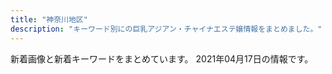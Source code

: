 ```yaml
---
title: "神奈川地区"
description: "キーワード別にの巨乳アジアン・チャイナエステ嬢情報をまとめました。"
---
```


新着画像と新着キーワードをまとめています。
2021年04月17日の情報です。

<DmmAffiliateIns />
<KeywordTable
  shops={
    [
    {
        "station": "JR\u65b0\u6749\u7530\u99c5\u897f\u53e3",
        "img_links": [
            "http://www.sh-riraku77.site/plus/images/room1.jpg",
            "http://www.sh-riraku77.site/uploads/210325/1-210325133926495.jpg",
            "http://www.sh-riraku77.site/picture/top23.png",
            "http://www.sh-riraku77.site/plus/images/room4.jpg",
            "http://www.sh-riraku77.site/picture/end.png",
            "http://www.sh-riraku77.site/picture/s_new.png",
            "http://www.sh-riraku77.site/picture/top22.png",
            "http://www.sh-riraku77.site/picture/photo3.png",
            "http://www.sh-riraku77.site/picture/s_staff.png",
            "http://www.sh-riraku77.site/picture/i_therapist.png",
            "http://www.sh-riraku77.site/uploads/201214/1-201214130312232.jpg",
            "http://www.sh-riraku77.site/plus/images/room2.jpg",
            "http://www.sh-riraku77.site/plus/images/room3.jpg"
        ],
        "url": "http://www.sh-riraku77.site/",
        "keywords": {},
        "name": "\u82b1\u306e\u604b"
    },
    {
        "img_links": [
            "http://candy.relaxjp.com/css/nav/nav-005.png",
            "http://candy.relaxjp.com/css/nav/nav-006.png",
            "http://candy.relaxjp.com/css/staff/staff002-a.png",
            "http://candy.relaxjp.com/images/slider1/003.jpg",
            "http://candy.relaxjp.com/css/staff/staff006-a.png",
            "http://candy.relaxjp.com/css/staff/staff005.png",
            "http://candy.relaxjp.com/css/nav/nav-001.png",
            "http://candy.relaxjp.com/css/nav/nav-003.png",
            "http://candy.relaxjp.com/css/staff/staff002.png",
            "http://candy.relaxjp.com/css/staff/staff0001.png",
            "http://candy.relaxjp.com/css/nav/nav-002.png",
            "http://candy.relaxjp.com/css/staff/staff007.png",
            "http://candy.relaxjp.com/css/staff/staff003.png",
            "http://candy.relaxjp.com/css/top0001.png",
            "http://candy.relaxjp.com/css/osusume08.jpg",
            "http://candy.relaxjp.com/css/tel.png",
            "http://candy.relaxjp.com/css/staff/staff005-a.png",
            "http://candy.relaxjp.com/css/staff/staff003-a.png",
            "http://candy.relaxjp.com/css/staff/staff004.png",
            "http://candy.relaxjp.com/images/slider1/001.jpg",
            "http://candy.relaxjp.com/css/staff/staff007-a.png",
            "http://candy.relaxjp.com/css/staff/staff006.png",
            "http://candy.relaxjp.com/css/staff/staff004-a.png",
            "http://candy.relaxjp.com/css/nav/nav-004.png",
            "http://candy.relaxjp.com/css/staff/staff001-a.png"
        ],
        "name": "Candy",
        "station": "JR\u6771\u6238\u585a\u99c5\u6771\u53e3",
        "keywords": {
            "D": 4,
            "87": 1,
            "89": 2,
            "90": 1,
            "88": 1,
            "85": 1,
            "C": 2
        },
        "url": "http://candy.relaxjp.com/"
    },
    {
        "img_links": [
            "http://meetyou.me-es.com/girl/00.jpg",
            "http://meetyou.me-es.com/images/index_01.jpg",
            "http://meetyou.me-es.com/images/rec_10.jpg",
            "http://meetyou.me-es.com/images/index_02.jpg",
            "http://meetyou.me-es.com/images/index_13.jpg",
            "http://meetyou.me-es.com/images/index_15.jpg",
            "http://meetyou.me-es.com/images/r01.jpg",
            "http://meetyou.me-es.com/girl/09.jpg",
            "http://meetyou.me-es.com/girl/017.jpg",
            "http://meetyou.me-es.com/images/staff_10.jpg",
            "http://meetyou.me-es.com/girl/018.jpg",
            "http://meetyou.me-es.com/images/r04.jpg",
            "http://meetyou.me-es.com/girl/013.jpg",
            "http://meetyou.me-es.com/images/r03.jpg",
            "http://meetyou.me-es.com/girl/015.jpg",
            "http://meetyou.me-es.com/images/sub_13.jpg",
            "http://meetyou.me-es.com/images/info_10.jpg",
            "http://meetyou.me-es.com/images/index_04.jpg",
            "http://meetyou.me-es.com/images/index_06.jpg",
            "http://meetyou.me-es.com/images/info_tit.jpg",
            "http://meetyou.me-es.com/images/index_09.jpg",
            "http://meetyou.me-es.com/images/index_10.jpg",
            "http://meetyou.me-es.com/images/index_08.jpg",
            "http://meetyou.me-es.com/images/index_17.jpg",
            "http://meetyou.me-es.com/images/index_03.jpg",
            "http://meetyou.me-es.com/images/rec.jpg",
            "http://meetyou.me-es.com/images/r02.jpg",
            "http://meetyou.me-es.com/images/index_07.jpg",
            "http://meetyou.me-es.com/girl/016.jpg",
            "http://meetyou.me-es.com/images/index_05.jpg"
        ],
        "url": "http://meetyou.me-es.com/",
        "station": "\u9577\u5f8c\u99c5\u6771\u53e3",
        "name": "\u30df\u30fc\u30c8\u30e6\u30fc",
        "keywords": {
            "C": 5,
            "D": 1
        }
    },
    {
        "station": "JR\u85e4\u6ca2\u99c5\u5357\u53e3",
        "url": "http://megumi-est.xyz/",
        "keywords": {},
        "name": "\u6075",
        "img_links": [
            "http://megumi-est.xyz/images/roomimg/img1.png",
            "http://megumi-est.xyz/images/roomimg/img4.png",
            "http://megumi-est.xyz/girl/1.jpg",
            "http://megumi-est.xyz/images/staff_bg.png",
            "http://megumi-est.xyz/images/topbg.jpg",
            "http://megumi-est.xyz/images/mobile_bg.png",
            "http://megumi-est.xyz/images/newsbg.png",
            "http://megumi-est.xyz/girl/8.jpg",
            "http://megumi-est.xyz/images/roomimg/img2.png",
            "http://megumi-est.xyz/girl/4.jpg",
            "http://megumi-est.xyz/images/roomimg/img3.png",
            "http://megumi-est.xyz/images/pickup_line.png",
            "http://megumi-est.xyz/girl/5.jpg"
        ]
    },
    {
        "keywords": {
            "C": 6
        },
        "img_links": [
            "http://o-jp.com/tsubaki/images/t_discount.jpg",
            "http://o-jp.com/tsubaki/images/t_mobile.jpg",
            "http://o-jp.com/tsubaki/images/photo03.jpg",
            "http://o-jp.com/tsubaki/images/mimi1.jpg",
            "http://o-jp.com/tsubaki/images/photo02.jpg",
            "http://o-jp.com/tsubaki/images/photo04.jpg",
            "http://o-jp.com/tsubaki/images/photo01.jpg",
            "http://o-jp.com/tsubaki/images/index_enter.jpg"
        ],
        "url": "http://o-jp.com/tsubaki/",
        "name": "\u693f",
        "station": "JR\u5e73\u585a\u99c5\u897f\u53e3"
    },
    {
        "station": "JR\u6238\u585a\u99c5",
        "name": "\u3059\u3054\u3044\u7652\u3057",
        "url": "http://www.sugoi.esturl.com/",
        "keywords": {
            "86": 12,
            "C": 12,
            "D": 12,
            "87": 12
        },
        "img_links": [
            "http://www.sugoi.esturl.com/images/maining.jpg",
            "http://www.sugoi.esturl.com/images/sp_tit_new.png",
            "http://www.sugoi.esturl.com/images/sp_top.jpg",
            "http://www.sugoi.esturl.com/images/sp_tit_therapist.png",
            "http://www.sugoi.esturl.com/files/001.jpg",
            "http://www.sugoi.esturl.com/files/003.jpg",
            "http://www.sugoi.esturl.com/images/tit_therapist.png",
            "http://www.sugoi.esturl.com/files/004.jpg",
            "http://www.sugoi.esturl.com/images/tit_new.png",
            "http://www.sugoi.esturl.com/images/img_tel.png",
            "http://www.sugoi.esturl.com/images/top.jpg",
            "http://www.sugoi.esturl.com/files/002.jpg"
        ]
    },
    {
        "url": "http://vinerty.xyz/",
        "img_links": [
            "http://vinerty.xyz/uploads/210414/1-2104141542312N.jpg",
            "http://vinerty.xyz/templets/default/picture/news.jpg",
            "http://vinerty.xyz/uploads/210414/1-21041415424K61.jpg",
            "http://vinerty.xyz/templets/default/picture/interior_t.jpg",
            "http://vinerty.xyz/uploads/180620/1-1P62010193X63.jpg",
            "http://vinerty.xyz/uploads/180620/1-1P62010154K00.png",
            "http://vinerty.xyz/templets/default/picture/staff_t.jpg",
            "http://vinerty.xyz/uploads/210414/1-210414154313312.jpg",
            "http://vinerty.xyz/templets/default/picture/rec1.png",
            "http://vinerty.xyz/uploads/210414/1-2104141542145O.jpg",
            "http://vinerty.xyz/uploads/210414/1-210414154346291.png",
            "http://vinerty.xyz/templets/default/picture/head.jpg",
            "http://vinerty.xyz/uploads/210414/1-21041416305D18.jpg"
        ],
        "keywords": {},
        "station": "\u6e58\u5357\u53f0\u99c5\u897f\u53e3",
        "name": "\u6e05\u6c34\u6e7e"
    },
    {
        "name": "\u83ef\u84ee",
        "keywords": {},
        "url": "http://karen.ies.fun/",
        "img_links": [],
        "station": "JR\u8305\u30f6\u5d0e\u99c5\u5317\u53e3"
    },
    {
        "station": "JR\u5927\u8239\u99c5\u6771\u53e3",
        "url": "http://yu-raku.info/",
        "keywords": {},
        "img_links": [
            "http://yu-raku.info/images/fotter.jpg",
            "http://yu-raku.info/images/bar-interior.png",
            "http://yu-raku.info/staff/s-emi4.jpg",
            "http://yu-raku.info/staff/s-yuko1.jpg",
            "http://yu-raku.info/sp/images/bar-cover.png",
            "http://yu-raku.info/images/b-interior.jpg",
            "http://yu-raku.info/staff/s-kana1.jpg",
            "http://yu-raku.info/staff/s-emi3.jpg",
            "http://yu-raku.info/staff/s-miki1.jpg",
            "http://yu-raku.info/images/bar-cam.png",
            "http://yu-raku.info/images/c-top0.png",
            "http://yu-raku.info/sp/images/b-tel.png",
            "http://yu-raku.info/staff/s-emi5.jpg",
            "http://yu-raku.info/images/pic-interior.png",
            "http://yu-raku.info/staff/s-niri1.jpg",
            "http://yu-raku.info/images/bar-info.png",
            "http://yu-raku.info/images/bar-therapist.png",
            "http://yu-raku.info/images/cam30min.png",
            "http://yu-raku.info/images/c-therapist0.png",
            "http://yu-raku.info/staff/s-nana1.jpg",
            "http://yu-raku.info/staff/s-sayuri1.jpg",
            "http://yu-raku.info/images/bar-cover.png",
            "http://yu-raku.info/sp/images/bar-cam.png",
            "http://yu-raku.info/images/sm-cam30min.png"
        ],
        "name": "\u60a0\u697d"
    },
    {
        "url": "http://izumi.ests.jp/",
        "name": "\u6e58\u5357\u604b",
        "station": "\u6e58\u5357\u53f0\u99c5\u897f\u53e3",
        "keywords": {
            "E": 7,
            "85": 28,
            "D": 35,
            "86": 7,
            "87": 7
        },
        "img_links": [
            "http://izumi.ests.jp/images/top.jpg",
            "http://izumi.ests.jp/images/room1.jpg",
            "http://izumi.ests.jp/photos/sites/54/2020/12/2020121307073529.jpg",
            "http://izumi.ests.jp/images/mobile.jpg",
            "http://izumi.ests.jp/images/info.jpg",
            "http://izumi.ests.jp/images/s3.jpg",
            "http://izumi.ests.jp/images/room3.jpg",
            "http://izumi.ests.jp/images/service1.jpg",
            "http://izumi.ests.jp/images/s1.jpg",
            "http://izumi.ests.jp/images/info2.jpg",
            "http://izumi.ests.jp/images/room2.jpg",
            "http://izumi.ests.jp/photos/sites/54/2020/07/2020070605483923.jpg",
            "http://izumi.ests.jp/photos/sites/54/2019/10/2019100205592997.jpg",
            "http://izumi.ests.jp/photos/sites/54/2019/10/2019100205593058.jpg",
            "http://izumi.ests.jp/images/service2.jpg",
            "http://izumi.ests.jp/images/room4.jpg",
            "http://izumi.ests.jp/photos/sites/54/2020/05/2020051209400132.jpg",
            "http://izumi.ests.jp/images/service4.jpg",
            "http://izumi.ests.jp/images/s_news.jpg",
            "http://izumi.ests.jp/photos/sites/54/2020/09/2020092004565418.jpg",
            "http://izumi.ests.jp/images/service3.jpg"
        ]
    },
    {
        "keywords": {
            "85": 2,
            "83": 4,
            "86": 4,
            "89": 2
        },
        "name": "\u9e97",
        "url": "http://es-rei.work/",
        "station": "JR\u85e4\u6ca2\u99c5\u5357\u53e3",
        "img_links": [
            "http://es-rei.work/_src/26747185/base_01.png",
            "http://es-rei.work/_src/26838160/line.png",
            "http://es-rei.work/_src/26747222/line3.png",
            "http://es-rei.work/_src/26747210/navi2_06.png",
            "http://es-rei.work/_src/26747202/list_03.png",
            "http://es-rei.work/3.jpg",
            "http://es-rei.work/_src/26791051/_dsf9446.jpg",
            "http://es-rei.work/_src/26824435/cam2.png",
            "http://es-rei.work/_src/26791049/_dsf9442.jpg",
            "http://es-rei.work/_src/26747207/navi2_03.png",
            "http://es-rei.work/_src/26747231/line1.jpg",
            "http://es-rei.work/_src/26747294/line3.png",
            "http://es-rei.work/_src/26747132/line1.jpg",
            "http://es-rei.work/_src/26747301/line3.png",
            "http://es-rei.work/_src/34041599/line3.png",
            "http://es-rei.work/_src/26747296/line1.jpg",
            "http://es-rei.work/_src/26747093/_igp4295.jpg",
            "http://es-rei.work/_src/26747292/wechatimg202.jpg",
            "http://es-rei.work/_src/26747304/line1.jpg",
            "http://es-rei.work/_src/26747289/wechatimg77.jpg",
            "http://es-rei.work/_src/26747218/line1.jpg",
            "http://es-rei.work/_src/47863242/100054276feb8d8cef3ac5199531cfe.jpg",
            "http://es-rei.work/_src/26747173/base_03.png",
            "http://es-rei.work/_src/26747187/base_03.png",
            "http://es-rei.work/_src/26747204/list_05.png",
            "http://es-rei.work/_src/26747114/base_03.png",
            "http://es-rei.work/_src/47863108/wechatimg26_20200914183556350.jpg",
            "http://es-rei.work/_src/26747300/line3.png",
            "http://es-rei.work/1.jpg",
            "http://es-rei.work/_src/26747203/list_04.png",
            "http://es-rei.work/_src/26747206/navi2_02.png",
            "http://es-rei.work/_src/26747153/base_01.png",
            "http://es-rei.work/_src/26838136/news.jpg",
            "http://es-rei.work/_src/26791053/_dsf9449.jpg",
            "http://es-rei.work/_src/34041597/wechatimg26_20200914183556350.jpg",
            "http://es-rei.work/_src/26747200/list_01.png",
            "http://es-rei.work/_src/47863240/line3.png",
            "http://es-rei.work/_src/26790995/wechatimg38_20181018221746252.jpg",
            "http://es-rei.work/_src/34041693/line1.jpg",
            "http://es-rei.work/_src/26747287/line3.png",
            "http://es-rei.work/_src/47863244/line1.jpg",
            "http://es-rei.work/_src/26747141/base_03.png",
            "http://es-rei.work/_src/26747221/wechatimg164_1.jpg",
            "http://es-rei.work/5.jpg",
            "http://es-rei.work/_src/26838174/line.png",
            "http://es-rei.work/_src/26824216/b0131b16446464e537eff864d8f041bb.jpg",
            "http://es-rei.work/_src/26747223/line3.png",
            "http://es-rei.work/_src/26747086/base_01.png",
            "http://es-rei.work/_src/26747199/sign.png",
            "http://es-rei.work/4.jpg",
            "http://es-rei.work/_src/34124118/wechatimg26_20200914183556350.jpg",
            "http://es-rei.work/_src/26747209/navi2_05.png",
            "http://es-rei.work/_src/26838157/wechatimg77.jpg",
            "http://es-rei.work/_src/26747089/51d8ecbee4cc2935f070c539c37ded71.jpg",
            "http://es-rei.work/_src/47863241/05859f21726dfcef9faa9bab12a2595.jpg",
            "http://es-rei.work/_src/26747293/line3.png",
            "http://es-rei.work/_src/26747302/wechatimg204.jpg",
            "http://es-rei.work/_src/26747288/line3.png",
            "http://es-rei.work/_src/26747227/line3.png",
            "http://es-rei.work/_src/26747205/navi2_01.png",
            "http://es-rei.work/_src/47863239/line3.png",
            "http://es-rei.work/_src/26838158/wechatimg75.jpg",
            "http://es-rei.work/_src/26838155/wechatimg202.jpg",
            "http://es-rei.work/2.jpg",
            "http://es-rei.work/_src/26747226/line3.png",
            "http://es-rei.work/_src/26791115/_igp4263.jpg",
            "http://es-rei.work/_src/26747170/base_01.png",
            "http://es-rei.work/_src/26747126/base_01.png",
            "http://es-rei.work/_src/26747225/wechatimg75.jpg",
            "http://es-rei.work/_src/26747158/base_03.png",
            "http://es-rei.work/_src/26838156/wechatimg204.jpg",
            "http://es-rei.work/_src/34041596/05859f21726dfcef9faa9bab12a2595.jpg",
            "http://es-rei.work/_src/26747229/line1.jpg",
            "http://es-rei.work/_src/34041600/line3.png",
            "http://es-rei.work/_src/26747208/navi2_04.png",
            "http://es-rei.work/_src/26747201/list_02.png"
        ]
    },
    {
        "name": "\u840c\u3048",
        "keywords": {
            "E": 3,
            "D": 12,
            "86": 15
        },
        "station": "JR\u6238\u585a\u99c5\u6771\u53e3",
        "url": "http://pretty-esthe.com/",
        "img_links": [
            "http://pretty-esthe.com/images/top.png",
            "http://pretty-esthe.com/images/cg09.jpg",
            "http://pretty-esthe.com/images/staff_s.png",
            "http://pretty-esthe.com/images/evetop.png",
            "http://pretty-esthe.com/images/cg06.jpg",
            "http://pretty-esthe.com/images/cg07.jpg",
            "http://pretty-esthe.com/images/r4.jpg",
            "http://pretty-esthe.com/images/cg05.jpg",
            "http://pretty-esthe.com/images/news.png",
            "http://pretty-esthe.com/images/r3.jpg",
            "http://pretty-esthe.com/images/cg02.jpg",
            "http://pretty-esthe.com/images/r2.jpg",
            "http://pretty-esthe.com/images/r1.jpg"
        ]
    },
    {
        "url": "http://genkimorimori.ies.bz/",
        "keywords": {},
        "station": "\u79e6\u91ce\u99c5\u5317\u53e3",
        "name": "\u5143\u6c17\u3082\u308a\u3082\u308a",
        "img_links": [
            "http://genkimorimori.ies.bz/photos/sites/68/2020/11/2020110308572890.jpg",
            "http://genkimorimori.ies.bz/photos/sites/68/2020/11/2020110308572993.jpg",
            "http://genkimorimori.ies.bz/photos/sites/68/2021/01/2021013007244222.jpg",
            "http://genkimorimori.ies.bz/images/mobile.jpg",
            "http://genkimorimori.ies.bz/images/g14.jpg",
            "http://genkimorimori.ies.bz/images/pick.jpg",
            "http://genkimorimori.ies.bz/photos/sites/68/2020/12/2020121003212539.jpg",
            "http://genkimorimori.ies.bz/images/s_staff.jpg",
            "http://genkimorimori.ies.bz/images/g2.jpg",
            "http://genkimorimori.ies.bz/images/g3.jpg",
            "http://genkimorimori.ies.bz/images/info2.jpg",
            "http://genkimorimori.ies.bz/images/top.jpg",
            "http://genkimorimori.ies.bz/images/info.jpg",
            "http://genkimorimori.ies.bz/images/g15.jpg",
            "http://genkimorimori.ies.bz/photos/sites/68/2021/03/2021031903185869.jpg",
            "http://genkimorimori.ies.bz/images/s_link.jpg",
            "http://genkimorimori.ies.bz/photos/sites/68/2020/11/2020112402100578.jpg",
            "http://genkimorimori.ies.bz/photos/sites/68/2020/11/2020110308572868.jpg",
            "http://genkimorimori.ies.bz/photos/sites/68/2020/11/2020110308582485.jpg",
            "http://genkimorimori.ies.bz/images/2.jpg",
            "http://genkimorimori.ies.bz/images/news1.jpg",
            "http://genkimorimori.ies.bz/photos/sites/68/2020/12/2020120502191455.jpg",
            "http://genkimorimori.ies.bz/photos/sites/68/2020/12/202012150154361.jpg",
            "http://genkimorimori.ies.bz/images/s_cosplay.jpg",
            "http://genkimorimori.ies.bz/images/g11.jpg",
            "http://genkimorimori.ies.bz/images/g17.jpg",
            "http://genkimorimori.ies.bz/images/g1.jpg",
            "http://genkimorimori.ies.bz/photos/sites/68/2020/12/2020120703525262.jpg",
            "http://genkimorimori.ies.bz/photos/sites/68/2020/11/2020112402100696.jpg",
            "http://genkimorimori.ies.bz/images/1.jpg",
            "http://genkimorimori.ies.bz/images/dairy1.jpg",
            "http://genkimorimori.ies.bz/photos/sites/68/2021/04/2021040109162539.jpg",
            "http://genkimorimori.ies.bz/images/g10.jpg",
            "http://genkimorimori.ies.bz/images/g16.jpg",
            "http://genkimorimori.ies.bz/images/g13.jpg",
            "http://genkimorimori.ies.bz/images/g7.jpg",
            "http://genkimorimori.ies.bz/images/staff_bj3.jpg",
            "http://genkimorimori.ies.bz/photos/sites/68/2021/01/2021011903470168.jpg"
        ]
    },
    {
        "img_links": [
            "http://www.hatsukoi.mensest.com/images/icon_tel.png",
            "http://www.hatsukoi.mensest.com/images/icon_top.png",
            "http://www.hatsukoi.mensest.com/common/images/photo03.jpg",
            "http://www.hatsukoi.mensest.com/common/images/photo02.jpg",
            "http://www.hatsukoi.mensest.com/files/006.jpg",
            "http://www.hatsukoi.mensest.com/common/images/photo01.jpg",
            "http://www.hatsukoi.mensest.com/files/001.jpg",
            "http://www.hatsukoi.mensest.com/files/005.jpg",
            "http://www.hatsukoi.mensest.com/images/btn2.png",
            "http://www.hatsukoi.mensest.com/images/icon_info.png",
            "http://www.hatsukoi.mensest.com/files/002.jpg",
            "http://www.hatsukoi.mensest.com/files/003.jpg",
            "http://www.hatsukoi.mensest.com/images/mainImg_sub.jpg",
            "http://www.hatsukoi.mensest.com/images/icon_staff.png",
            "http://www.hatsukoi.mensest.com/files/004.jpg"
        ],
        "station": "JR\u6771\u6238\u585a\u99c5\u6771\u53e3",
        "url": "http://www.hatsukoi.mensest.com/",
        "keywords": {
            "87": 16,
            "86": 4,
            "88": 4,
            "D": 24
        },
        "name": "\u521d\u604b"
    },
    {
        "name": "\u61a9",
        "url": "http://ikoi.esjp.xyz/",
        "keywords": {},
        "img_links": [
            "http://ikoi.esjp.xyz/i/img/photo03.jpg",
            "http://ikoi.esjp.xyz/img/room/photo04.jpg",
            "http://ikoi.esjp.xyz/girl/1.jpg",
            "http://ikoi.esjp.xyz/girl/2.jpg",
            "http://ikoi.esjp.xyz/i/img/photo06.jpg",
            "http://ikoi.esjp.xyz/girl/5.jpg",
            "http://ikoi.esjp.xyz/img/rec_top.png",
            "http://ikoi.esjp.xyz/img/top_pickback.png",
            "http://ikoi.esjp.xyz/i/img/photo01.jpg",
            "http://ikoi.esjp.xyz/i/img/photo05.jpg",
            "http://ikoi.esjp.xyz/i/img/photo02.jpg",
            "http://ikoi.esjp.xyz/img/capinfo.jpg",
            "http://ikoi.esjp.xyz/i/img/photo04.jpg",
            "http://ikoi.esjp.xyz/img/pro_girl_line.jpg",
            "http://ikoi.esjp.xyz/img/lr_01.jpg",
            "http://ikoi.esjp.xyz/girl/3.jpg",
            "http://ikoi.esjp.xyz/girl/4.jpg",
            "http://ikoi.esjp.xyz/img/room/photo02.jpg",
            "http://ikoi.esjp.xyz/img/room/photo03.jpg",
            "http://ikoi.esjp.xyz/img/qr.jpg",
            "http://ikoi.esjp.xyz/girl/6.jpg",
            "http://ikoi.esjp.xyz/img/sub_staff.jpg",
            "http://ikoi.esjp.xyz/img/room/photo05.jpg",
            "http://ikoi.esjp.xyz/img/room/photo01.jpg",
            "http://ikoi.esjp.xyz/img/room/photo06.jpg",
            "http://ikoi.esjp.xyz/img/059.png",
            "http://ikoi.esjp.xyz/img/lr_02.jpg"
        ],
        "station": "\u8ffd\u6d5c\u99c5"
    },
    {
        "keywords": {},
        "img_links": [
            "http://en.este88.com/gals/koko1.jpg",
            "http://en.este88.com/i/images/info_15.jpg",
            "http://en.este88.com/gals/emi1.jpg",
            "http://en.este88.com/gals/saya1.jpg",
            "http://en.este88.com/gals/rena1.jpg",
            "http://en.este88.com/i/images/info_12.jpg",
            "http://en.este88.com/i/images/info_09.jpg",
            "http://en.este88.com/images/info.png",
            "http://en.este88.com/gals/nana1.jpg",
            "http://en.este88.com/gals/mika1.jpg",
            "http://en.este88.com/gals/aya1.jpg",
            "http://en.este88.com/i/images/info_07.jpg",
            "http://en.este88.com/gals/asuka1.jpg"
        ],
        "url": "http://en.este88.com/",
        "name": "\u7e01",
        "station": "JR\u85e4\u6ca2\u99c5\u5317\u53e3"
    },
    {
        "keywords": {
            "83": 8,
            "87": 12,
            "D": 8,
            "C": 27
        },
        "img_links": [
            "http://www.bestlove.iesjp.com/files/004-03.jpg",
            "http://www.bestlove.iesjp.com/photo_news/upimg/54866603c72e67a391_0.jpg",
            "http://www.bestlove.iesjp.com/images/line.png",
            "http://www.bestlove.iesjp.com/files/005-03.jpg",
            "http://www.bestlove.iesjp.com/photo_news/upimg/77212603ef74383541_0.jpg",
            "http://www.bestlove.iesjp.com/files/004-02.jpg",
            "http://www.bestlove.iesjp.com/files/003-03.jpg",
            "http://www.bestlove.iesjp.com/files/001-03.jpg",
            "http://www.bestlove.iesjp.com/photo_news/upimg/694716066af5752b7c_1.jpg",
            "http://www.bestlove.iesjp.com/files/006-02.jpg",
            "http://www.bestlove.iesjp.com/images/r3.jpg",
            "http://www.bestlove.iesjp.com/files/002.jpg",
            "http://www.bestlove.iesjp.com/files/007-02.jpg",
            "http://www.bestlove.iesjp.com/files/007.jpg",
            "http://www.bestlove.iesjp.com/images/atomosky.jpg",
            "http://www.bestlove.iesjp.com/files/001-02.jpg",
            "http://www.bestlove.iesjp.com/files/003.jpg",
            "http://www.bestlove.iesjp.com/files/006.jpg",
            "http://www.bestlove.iesjp.com/files/003-02.jpg",
            "http://www.bestlove.iesjp.com/files/004.jpg",
            "http://www.bestlove.iesjp.com/files/002-03.jpg",
            "http://www.bestlove.iesjp.com/images/mobile.jpg",
            "http://www.bestlove.iesjp.com/files/007-03.jpg",
            "http://www.bestlove.iesjp.com/files/002-02.jpg",
            "http://www.bestlove.iesjp.com/files/005-02.jpg",
            "http://www.bestlove.iesjp.com/files/006-03.jpg",
            "http://www.bestlove.iesjp.com/files/001.jpg",
            "http://www.bestlove.iesjp.com/files/005.jpg"
        ],
        "url": "http://www.bestlove.iesjp.com/",
        "station": "JR\u5e73\u585a\u99c5\u5317\u53e3",
        "name": "Best Love \uff5e\u30d9\u30b9\u30c8\u30e9\u30d6\uff5e"
    },
    {
        "name": "\u30e9\u30d9\u30f3\u30c0\u30fc",
        "keywords": {},
        "url": "http://lavender-est.xyz/",
        "img_links": [
            "http://lavender-est.xyz/images/room/r3.jpg",
            "http://lavender-est.xyz/girl/2.jpg",
            "http://lavender-est.xyz/girl/5_2.jpg",
            "http://lavender-est.xyz/girl/9_2.jpg",
            "http://lavender-est.xyz/girl/7_2.jpg",
            "http://lavender-est.xyz/girl/7_1.jpg",
            "http://lavender-est.xyz/girl/3_1.jpg",
            "http://lavender-est.xyz/images/room/r1.jpg",
            "http://lavender-est.xyz/girl/10.jpg",
            "http://lavender-est.xyz/girl/9.jpg",
            "http://lavender-est.xyz/images/tel.png",
            "http://lavender-est.xyz/girl/5_1.jpg",
            "http://lavender-est.xyz/girl/2_1.jpg",
            "http://lavender-est.xyz/i/girl/4.jpg",
            "http://lavender-est.xyz/girl/5.jpg",
            "http://lavender-est.xyz/images/bar_staff.jpg",
            "http://lavender-est.xyz/girl/14_1.jpg",
            "http://lavender-est.xyz/girl/4_1.jpg",
            "http://lavender-est.xyz/images/room/r4.jpg",
            "http://lavender-est.xyz/girl/11_1.jpg",
            "http://lavender-est.xyz/girl/14.jpg",
            "http://lavender-est.xyz/girl/14_2.jpg",
            "http://lavender-est.xyz/girl/3.jpg",
            "http://lavender-est.xyz/girl/5_3.jpg",
            "http://lavender-est.xyz/images/twitter.jpg",
            "http://lavender-est.xyz/girl/15.jpg",
            "http://lavender-est.xyz/images/top01.jpg",
            "http://lavender-est.xyz/girl/11.jpg",
            "http://lavender-est.xyz/girl/10_1.jpg",
            "http://lavender-est.xyz/girl/8_1.jpg",
            "http://lavender-est.xyz/girl/9_1.jpg",
            "http://lavender-est.xyz/girl/8.jpg",
            "http://lavender-est.xyz/images/mobile.png",
            "http://lavender-est.xyz/images/lr_02.jpg",
            "http://lavender-est.xyz/girl/11_2.jpg",
            "http://lavender-est.xyz/girl/10_2.jpg",
            "http://lavender-est.xyz/girl/15_1.jpg",
            "http://lavender-est.xyz/girl/7.jpg",
            "http://lavender-est.xyz/images/pro_girl_line.jpg",
            "http://lavender-est.xyz/girl/4.jpg",
            "http://lavender-est.xyz/images/room/r2.jpg"
        ],
        "station": "JR\u85e4\u6ca2\u99c5\u5357\u53e3"
    },
    {
        "url": "http://www.relax-fairyark.info/",
        "name": "Fairy Ark",
        "keywords": {
            "85": 2,
            "C": 2,
            "D": 4,
            "E": 4,
            "87": 4,
            "86": 4
        },
        "station": "JR\u85e4\u6ca2\u99c5\u5357\u53e3",
        "img_links": [
            "http://www.relax-fairyark.info/img/st1.jpg",
            "http://www.relax-fairyark.info/img/sta252.jpg",
            "http://www.relax-fairyark.info/img/st220.jpg",
            "http://www.relax-fairyark.info/img/st223.jpg",
            "http://www.relax-fairyark.info/img/sta220.jpg",
            "http://www.relax-fairyark.info/img/tel.png",
            "http://www.relax-fairyark.info/img/st213.jpg",
            "http://www.relax-fairyark.info/img/st150.jpg",
            "http://www.relax-fairyark.info/img/sta260.jpg",
            "http://www.relax-fairyark.info/img/st252.jpg",
            "http://www.relax-fairyark.info/img/st256.jpg",
            "http://www.relax-fairyark.info/img/sta255.jpg",
            "http://www.relax-fairyark.info/img/st255.jpg",
            "http://www.relax-fairyark.info/img/st0220.jpg",
            "http://www.relax-fairyark.info/img/st260.jpg",
            "http://www.relax-fairyark.info/img/st261.jpg",
            "http://www.relax-fairyark.info/img/sta256.jpg",
            "http://www.relax-fairyark.info/img/sta261.jpg",
            "http://www.relax-fairyark.info/img/sta213.jpg",
            "http://www.relax-fairyark.info/img/body2.jpg",
            "http://www.relax-fairyark.info/img/sta150.jpg",
            "http://www.relax-fairyark.info/img/footbotton.png",
            "http://www.relax-fairyark.info/img/sta223.jpg",
            "http://www.relax-fairyark.info/img/head.jpg",
            "http://www.relax-fairyark.info/img/vlt.png",
            "http://www.relax-fairyark.info/img/nos.jpg",
            "http://www.relax-fairyark.info/img/botton.jpg"
        ]
    },
    {
        "name": "\u6843\u9999",
        "url": "http://esthe-massage.pw/",
        "keywords": {
            "85": 1,
            "86": 3,
            "87": 1,
            "D": 3,
            "E": 2
        },
        "img_links": [
            "http://esthe-massage.pw/img/m6.jpg",
            "http://esthe-massage.pw/img/m4.jpg",
            "http://esthe-massage.pw/img/fla.jpg",
            "http://esthe-massage.pw/img/m5.jpg",
            "http://esthe-massage.pw/img/m2.jpg",
            "http://esthe-massage.pw/img/m1.jpg",
            "http://esthe-massage.pw/img/m20.jpg",
            "http://esthe-massage.pw/img/noo.png",
            "http://esthe-massage.pw/img/m30.jpg",
            "http://esthe-massage.pw/img/cg04.jpg",
            "http://esthe-massage.pw/img/no.png",
            "http://esthe-massage.pw/img/cg02.jpg",
            "http://esthe-massage.pw/img/cg03.jpg",
            "http://esthe-massage.pw/img/m3.jpg",
            "http://esthe-massage.pw/img/cg01.jpg",
            "http://esthe-massage.pw/img/top.jpg",
            "http://esthe-massage.pw/img/cg05.jpg",
            "http://esthe-massage.pw/img/m60.jpg",
            "http://esthe-massage.pw/img/stan.png",
            "http://esthe-massage.pw/img/m10.jpg"
        ],
        "station": "JR\u5e73\u585a\u99c5"
    },
    {
        "url": "http://treat-rlx.com/",
        "keywords": {
            "C": 11
        },
        "name": "\u798f\u7e01",
        "img_links": [
            "http://treat-rlx.com/staff/aya/01mb.jpg",
            "http://treat-rlx.com/img/ttl_rec.png",
            "http://treat-rlx.com/pic/head.jpg",
            "http://treat-rlx.com/pic/topimg3.png",
            "http://treat-rlx.com/staff/mika/01.jpg",
            "http://treat-rlx.com/pic/topimg2.png",
            "http://treat-rlx.com/i/files/homeimg.jpg",
            "http://treat-rlx.com/pic/topimg5.png",
            "http://treat-rlx.com/img/att.png",
            "http://treat-rlx.com/img/ttl_mobile.png",
            "http://treat-rlx.com/pic/topimg4.png",
            "http://treat-rlx.com/staff/aya/01.jpg",
            "http://treat-rlx.com/staff/mika/01mb.jpg",
            "http://treat-rlx.com/pic/topimg1.png",
            "http://treat-rlx.com/img/ttl_staff.jpg"
        ],
        "station": "\u5584\u884c\u99c5\u6771\u53e3"
    },
    {
        "station": "JR\u8305\u30f6\u5d0e\u99c5\u5357\u53e3",
        "url": "http://www.hamabei.com/",
        "name": "\u6d5c\u8fba\u306e\u604b",
        "img_links": [
            "http://www.hamabei.com/images/buttona_06.jpg",
            "http://www.hamabei.com/images/buttona_08.jpg",
            "http://www.hamabei.com/images/giral012.jpg",
            "http://www.hamabei.com/images/giral014.jpg",
            "http://www.hamabei.com/images/buttona_04.jpg",
            "http://www.hamabei.com/images/miki1.jpg",
            "http://www.hamabei.com/images/giral007.jpg",
            "http://www.hamabei.com/images/yuka1.jpg",
            "http://www.hamabei.com/images/kaori1.jpg",
            "http://www.hamabei.com/images/qr.jpg",
            "http://www.hamabei.com/images/buttona_05.jpg",
            "http://www.hamabei.com/images/buttona_03.jpg",
            "http://www.hamabei.com/images/giral009.jpg",
            "http://www.hamabei.com/images/nana1.jpg",
            "http://www.hamabei.com/images/buttona_07.jpg",
            "http://www.hamabei.com/images/giral015.jpg"
        ],
        "keywords": {}
    },
    {
        "url": "http://haruk.work/",
        "keywords": {},
        "img_links": [
            "http://haruk.work/img/ayumi1.jpg",
            "http://haruk.work/sp/images/3.jpg",
            "http://haruk.work/sp/images/footer.png",
            "http://haruk.work/img/yuna1.jpg",
            "http://haruk.work/images/line.png",
            "http://haruk.work/images/3.jpg",
            "http://haruk.work/images/tel.jpg",
            "http://haruk.work/images/sys.png",
            "http://haruk.work/sp/images/int2.jpg",
            "http://haruk.work/images/ta.jpg",
            "http://haruk.work/images/rec1.png",
            "http://haruk.work/sp/images/info.png",
            "http://haruk.work/sp/images/ac2.jpg",
            "http://haruk.work/sp/images/sys.png",
            "http://haruk.work/sp/menu/top.jpg",
            "http://haruk.work/sp/images/rec2.jpg",
            "http://haruk.work/sp/images/news.jpg",
            "http://haruk.work/images/1.jpg",
            "http://haruk.work/sp/images/1.jpg",
            "http://haruk.work/sp/images/int3.jpg",
            "http://haruk.work/images/head.jpg",
            "http://haruk.work/sp/images/staff_t.jpg",
            "http://haruk.work/sp/images/ac1.jpg",
            "http://haruk.work/sp/images/int5.jpg",
            "http://haruk.work/sp/images/newsb.png",
            "http://haruk.work/img/akari1.jpg",
            "http://haruk.work/sp/img/ayumi1.jpg",
            "http://haruk.work/sp/images/2.jpg",
            "http://haruk.work/sp/images/info_t.jpg",
            "http://haruk.work/sp/images/int4.jpg",
            "http://haruk.work/sp/images/int1.jpg",
            "http://haruk.work/images/info.png",
            "http://haruk.work/sp/images/interior_t.jpg",
            "http://haruk.work/images/interior_t.jpg",
            "http://haruk.work/images/int2.png",
            "http://haruk.work/sp/images/rec1.png",
            "http://haruk.work/images/sm.jpg",
            "http://haruk.work/sp/img/akari1.jpg",
            "http://haruk.work/images/2.jpg",
            "http://haruk.work/images/news.png",
            "http://haruk.work/sp/images/tel.jpg",
            "http://haruk.work/sp/img/yuna1.jpg",
            "http://haruk.work/sp/images/head.jpg",
            "http://haruk.work/sp/images/sms.jpg",
            "http://haruk.work/images/rec2.jpg",
            "http://haruk.work/images/staff_t.jpg",
            "http://haruk.work/images/int1.png",
            "http://haruk.work/sp/menu/staff.jpg"
        ],
        "station": "JR\u5927\u8239\u99c5\u6771\u53e3",
        "name": "\u5eb7\u7f8e\uff5e\u30b3\u30a6\u30df\uff5e"
    },
    {
        "url": "http://cherry.este.work/",
        "station": "JR\u5c0f\u7530\u539f\u99c5\u6771\u53e3",
        "img_links": [
            "http://cherry.este.work/baner.jpg",
            "http://cherry.este.work/anna.jpg",
            "http://cherry.este.work/call.png",
            "http://cherry.este.work/m-head03.jpg",
            "http://cherry.este.work/staff02-b.png",
            "http://cherry.este.work/yui.jpg",
            "http://cherry.este.work/staff05-b.png",
            "http://cherry.este.work/foot01.jpg",
            "http://cherry.este.work/staff03-b.png"
        ],
        "name": "\u30cf\u30cb\u30fc\u30cf\u30cb\u30fc",
        "keywords": {
            "D": 3,
            "F": 1,
            "E": 1,
            "85": 1,
            "92": 1,
            "90": 3
        }
    },
    {
        "station": "JR\u85e4\u6ca2\u99c5\u5357\u53e3",
        "url": "http://vinntuy.xyz/",
        "img_links": [
            "http://vinntuy.xyz/static/picture/top.png",
            "http://vinntuy.xyz/uploads/210401/1-210401144331M4.jpg",
            "http://vinntuy.xyz/uploads/210401/1-210401144410258.jpg",
            "http://vinntuy.xyz/static/picture/room4.jpg",
            "http://vinntuy.xyz/static/picture/mobile.jpg",
            "http://vinntuy.xyz/static/picture/s1.jpg",
            "http://vinntuy.xyz/uploads/210401/1-2104011443001G.jpg",
            "http://vinntuy.xyz/static/picture/news.png",
            "http://vinntuy.xyz/uploads/210412/1-2104121Q114L2.jpg",
            "http://vinntuy.xyz/static/picture/room3.jpg",
            "http://vinntuy.xyz/static/picture/room1.jpg",
            "http://vinntuy.xyz/static/picture/s3.jpg",
            "http://vinntuy.xyz/static/picture/s_staff.png",
            "http://vinntuy.xyz/static/picture/room2.jpg"
        ],
        "keywords": {},
        "name": "Honeyroom"
    },
    {
        "name": "\u968f\u7e01",
        "url": "http://sui-en.work/",
        "station": "JR\u5e73\u585a\u99c5\u5317\u53e3",
        "img_links": [
            "http://sui-en.work/images/1.png",
            "http://sui-en.work/images/tr.jpg",
            "http://sui-en.work/images/b2.jpg",
            "http://sui-en.work/images/head.jpg",
            "http://sui-en.work/img/sena1.jpg",
            "http://sui-en.work/images/int2.png",
            "http://sui-en.work/images/sys1.jpg",
            "http://sui-en.work/img/kaori1.jpg",
            "http://sui-en.work/images/mobile.jpg",
            "http://sui-en.work/img/yuki1.jpg",
            "http://sui-en.work/images/int3.png",
            "http://sui-en.work/images/3.png",
            "http://sui-en.work/images/staff_t.png",
            "http://sui-en.work/img/hana1.jpg",
            "http://sui-en.work/images/2.png",
            "http://sui-en.work/images/sys3.png",
            "http://sui-en.work/images/int1.png",
            "http://sui-en.work/images/sys2.jpg",
            "http://sui-en.work/images/news.jpg",
            "http://sui-en.work/images/interior_t.png",
            "http://sui-en.work/images/b1.jpg",
            "http://sui-en.work/images/4.png",
            "http://sui-en.work/images/info.jpg",
            "http://sui-en.work/images/ta.jpg"
        ],
        "keywords": {}
    },
    {
        "keywords": {
            "C": 7
        },
        "img_links": [
            "http://es-hanabi.xyz/images/r2.jpg",
            "http://es-hanabi.xyz/images/g4.jpg",
            "http://es-hanabi.xyz/images/r7.jpg",
            "http://es-hanabi.xyz/images/r6.jpg",
            "http://es-hanabi.xyz/images/mobile.png",
            "http://es-hanabi.xyz/images/new1.jpg",
            "http://es-hanabi.xyz/images/r1.jpg",
            "http://es-hanabi.xyz/images/g3.jpg",
            "http://es-hanabi.xyz/images/top.jpg",
            "http://es-hanabi.xyz/images/g0.jpg",
            "http://es-hanabi.xyz/images/g2.jpg",
            "http://es-hanabi.xyz/images/g1.jpg",
            "http://es-hanabi.xyz/images/r5.jpg",
            "http://es-hanabi.xyz/images/g5.jpg",
            "http://es-hanabi.xyz/images/r8.jpg",
            "http://es-hanabi.xyz/images/zi_staff.png"
        ],
        "url": "http://es-hanabi.xyz/",
        "name": "\u30cf\u30ca\u30d3",
        "station": "JR\u5e73\u585a\u99c5\u897f\u53e3"
    },
    {
        "url": "https://candy.jps.cm/",
        "name": "\u30ad\u30e3\u30f3\u30c7\u30a3",
        "img_links": [
            "https://candy.jps.cm/images/room4.jpg",
            "https://candy.jps.cm/images/room2.jpg",
            "https://candy.jps.cm/images/news_bj2.jpg",
            "https://candy.jps.cm/images/s_staff.jpg",
            "https://candy.jps.cm/images/mobile.jpg",
            "https://candy.jps.cm/photos/sites/46/2021/03/2021032412025477.jpg",
            "https://candy.jps.cm/images/tel.jpg",
            "https://candy.jps.cm/images/s1.jpg",
            "https://candy.jps.cm/images/new.jpg",
            "https://candy.jps.cm/photos/sites/46/2021/03/2021032412025571.jpg",
            "https://candy.jps.cm/images/top.jpg",
            "https://candy.jps.cm/images/s_face.jpg",
            "https://candy.jps.cm/images/s_link.jpg",
            "https://candy.jps.cm/photos/sites/46/2021/03/2021032412025519.jpg",
            "https://candy.jps.cm/images/s2.jpg",
            "https://candy.jps.cm/images/room3.jpg",
            "https://candy.jps.cm/images/room1.jpg",
            "https://candy.jps.cm/images/s_news.jpg",
            "https://candy.jps.cm/photos/sites/46/2021/03/2021032412025333.jpg"
        ],
        "station": "\u5927\u78ef\u99c5",
        "keywords": {
            "85": 16,
            "86": 48,
            "D": 64,
            "C": 12
        }
    },
    {
        "keywords": {},
        "station": "JR\u5e73\u585a\u99c5\u5317\u53e3",
        "url": "http://hiratsuka-est.com/",
        "img_links": [
            "http://hiratsuka-est.com/images/r5.jpg",
            "http://hiratsuka-est.com/images/g1.jpg",
            "http://hiratsuka-est.com/images/left.jpg",
            "http://hiratsuka-est.com/images/tel.jpg",
            "http://hiratsuka-est.com/images/chc.jpg",
            "http://hiratsuka-est.com/images/right.jpg",
            "http://hiratsuka-est.com/images/r8.jpg",
            "http://hiratsuka-est.com/images/banna2.jpg",
            "http://hiratsuka-est.com/images/new1.jpg",
            "http://hiratsuka-est.com/images/banna1.jpg",
            "http://hiratsuka-est.com/images/zi-link.png",
            "http://hiratsuka-est.com/images/g0.jpg",
            "http://hiratsuka-est.com/images/g2.jpg",
            "http://hiratsuka-est.com/images/banna.jpg",
            "http://hiratsuka-est.com/images/ll1.jpg",
            "http://hiratsuka-est.com/images/g3.jpg",
            "http://hiratsuka-est.com/images/zi-staff.png",
            "http://hiratsuka-est.com/images/zi-faq.png",
            "http://hiratsuka-est.com/images/rina.jpg",
            "http://hiratsuka-est.com/images/mi.jpg",
            "http://hiratsuka-est.com/images/r3.jpg",
            "http://hiratsuka-est.com/images/r7.jpg",
            "http://hiratsuka-est.com/images/r4.jpg",
            "http://hiratsuka-est.com/images/r9.jpg",
            "http://hiratsuka-est.com/images/r1.jpg",
            "http://hiratsuka-est.com/images/tiao2.jpg",
            "http://hiratsuka-est.com/images/top.jpg",
            "http://hiratsuka-est.com/images/rr1.jpg",
            "http://hiratsuka-est.com/images/r6.jpg",
            "http://hiratsuka-est.com/images/g4.jpg"
        ],
        "name": "\u3055\u308f\u3084\u304b"
    },
    {
        "name": "\u591c\u8776",
        "img_links": [
            "http://yacho.est-u.com/images/k2.jpg",
            "http://yacho.est-u.com/images/staff_01.jpg",
            "http://yacho.est-u.com/images/index_06.jpg",
            "http://yacho.est-u.com/images/staff_03.jpg",
            "http://yacho.est-u.com/images/4.jpg",
            "http://yacho.est-u.com/images/k1.jpg",
            "http://yacho.est-u.com/images/index_02.jpg",
            "http://yacho.est-u.com/images/index_10.jpg",
            "http://yacho.est-u.com/images/6.jpg",
            "http://yacho.est-u.com/images/index_15.jpg",
            "http://yacho.est-u.com/images/1.jpg",
            "http://yacho.est-u.com/images/5.jpg",
            "http://yacho.est-u.com/images/3.jpg",
            "http://yacho.est-u.com/images/index_12.jpg",
            "http://yacho.est-u.com/images/index_05.jpg",
            "http://yacho.est-u.com/images/index_03.jpg",
            "http://yacho.est-u.com/images/index_01.jpg",
            "http://yacho.est-u.com/images/index_04.jpg",
            "http://yacho.est-u.com/images/2.jpg",
            "http://yacho.est-u.com/images/index_07.jpg",
            "http://yacho.est-u.com/images/index_14.jpg",
            "http://yacho.est-u.com/images/index_17.jpg"
        ],
        "keywords": {},
        "station": "JR\u85e4\u6ca2\u99c5\u5357\u53e3",
        "url": "http://yacho.est-u.com/"
    },
    {
        "name": "\u82b1\u306e\u6249",
        "keywords": {
            "C": 13
        },
        "url": "http://hana-tobira.xyz/",
        "img_links": [
            "http://hana-tobira.xyz/images/mobile.jpg",
            "http://hana-tobira.xyz/images/g2.jpg",
            "http://hana-tobira.xyz/images/g4.jpg",
            "http://hana-tobira.xyz/images/end.png",
            "http://hana-tobira.xyz/images/g7.jpg",
            "http://hana-tobira.xyz/images/tite-link.jpg",
            "http://hana-tobira.xyz/images/tite-staff.jpg",
            "http://hana-tobira.xyz/images/g5.jpg",
            "http://hana-tobira.xyz/images/g6.jpg",
            "http://hana-tobira.xyz/images/pickup_t.jpg",
            "http://hana-tobira.xyz/images/tite-i.png",
            "http://hana-tobira.xyz/images/g.jpg"
        ],
        "station": "JR\u85e4\u6ca2\u99c5\u5357\u53e3"
    },
    {
        "img_links": [
            "http://tenshinokoi.es-come.net/i/120/sumire1.jpg",
            "http://tenshinokoi.es-come.net/girls/sumire1.jpg",
            "http://tenshinokoi.es-come.net/img/yuyu1.jpg",
            "http://tenshinokoi.es-come.net/girls/riri1.jpg",
            "http://tenshinokoi.es-come.net/i/80/yuyu1.jpg",
            "http://tenshinokoi.es-come.net/images/info1.jpg",
            "http://tenshinokoi.es-come.net/img/risa1.jpg",
            "http://tenshinokoi.es-come.net/images/infobar.png",
            "http://tenshinokoi.es-come.net/images/share/tel.png",
            "http://tenshinokoi.es-come.net/img/header01.jpg",
            "http://tenshinokoi.es-come.net/images/share/sp-kp2.png",
            "http://tenshinokoi.es-come.net/img/sumire1.jpg",
            "http://tenshinokoi.es-come.net/images/shishubar.png",
            "http://tenshinokoi.es-come.net/i/80/sumire1.jpg",
            "http://tenshinokoi.es-come.net/girls/yurika1.jpg",
            "http://tenshinokoi.es-come.net/images/share/pickup.png",
            "http://tenshinokoi.es-come.net/girls/yuyu1.jpg",
            "http://tenshinokoi.es-come.net/i/80/risa1.jpg",
            "http://tenshinokoi.es-come.net/images/info2.jpg",
            "http://tenshinokoi.es-come.net/i/120/yuyu1.jpg",
            "http://tenshinokoi.es-come.net/i/120/yuna1.jpg",
            "http://tenshinokoi.es-come.net/girls/yuki1.jpg",
            "http://tenshinokoi.es-come.net/girls/risa1.jpg",
            "http://tenshinokoi.es-come.net/images/therapistbar.png",
            "http://tenshinokoi.es-come.net/img/header00.jpg",
            "http://tenshinokoi.es-come.net/img/header02.jpg",
            "http://tenshinokoi.es-come.net/images/qr.jpg",
            "http://tenshinokoi.es-come.net/i/120/risa1.jpg",
            "http://tenshinokoi.es-come.net/i/80/yuna1.jpg",
            "http://tenshinokoi.es-come.net/girls/misaki1.jpg",
            "http://tenshinokoi.es-come.net/girls/hiromi1.jpg",
            "http://tenshinokoi.es-come.net/girls/kana1.jpg"
        ],
        "station": "\u8305\u30f6\u5d0e\u99c5\u5357\u53e3",
        "name": "\u5929\u4f7f\u306e\u604b",
        "url": "http://tenshinokoi.es-come.net/",
        "keywords": {}
    },
    {
        "name": "\u30ad\u30e5\u30fc\u30c8",
        "station": "JR\u5c0f\u7530\u539f\u99c5\u897f\u53e3",
        "keywords": {
            "C": 8,
            "E": 8,
            "F": 8,
            "D": 61
        },
        "url": "http://onlyone-relax.xyz/",
        "img_links": [
            "http://onlyone-relax.xyz/images/cg04.jpg",
            "http://onlyone-relax.xyz/images/cg10.jpg",
            "http://onlyone-relax.xyz/images/cg07.jpg",
            "http://onlyone-relax.xyz/images/1.jpg",
            "http://onlyone-relax.xyz/images/4.jpg",
            "http://onlyone-relax.xyz/images/top.png",
            "http://onlyone-relax.xyz/images/qr.jpg",
            "http://onlyone-relax.xyz/images/cg03.jpg",
            "http://onlyone-relax.xyz/images/cg02.jpg",
            "http://onlyone-relax.xyz/images/cg08.jpg",
            "http://onlyone-relax.xyz/images/cg05.jpg",
            "http://onlyone-relax.xyz/images/top2.png",
            "http://onlyone-relax.xyz/images/cg01.jpg",
            "http://onlyone-relax.xyz/images/2.jpg",
            "http://onlyone-relax.xyz/images/cg09.jpg",
            "http://onlyone-relax.xyz/images/spacer300x450.png",
            "http://onlyone-relax.xyz/images/cg06.jpg"
        ]
    },
    {
        "station": "JR\u85e4\u6ca2\u99c5\u5357\u53e3",
        "img_links": [
            "http://baraen.xyz/images/g2.jpg",
            "http://baraen.xyz/images/g6.jpg",
            "http://baraen.xyz/images/g3.jpg",
            "http://baraen.xyz/images/kanban.jpg",
            "http://baraen.xyz/images/room1.jpg",
            "http://baraen.xyz/images/miki2.jpg",
            "http://baraen.xyz/images/room4.jpg",
            "http://baraen.xyz/images/g1.jpg",
            "http://baraen.xyz/images/mobile.jpg",
            "http://baraen.xyz/images/mafaxine_j.jpg",
            "http://baraen.xyz/images/room6.jpg",
            "http://baraen.xyz/images/g0.jpg",
            "http://baraen.xyz/images/mafaxine_d.jpg",
            "http://baraen.xyz/images/maga.jpg",
            "http://baraen.xyz/images/g4.jpg",
            "http://baraen.xyz/images/room2.jpg",
            "http://baraen.xyz/images/miki1.jpg"
        ],
        "keywords": {},
        "name": "\u30d0\u30e9\u5712",
        "url": "http://baraen.xyz/"
    },
    {
        "name": "\u8ffd\u6d5c\u30de\u30c3\u30b5\u30fc\u30b8",
        "keywords": {
            "D": 15,
            "85": 3,
            "C": 3,
            "86": 12,
            "87": 3
        },
        "img_links": [
            "http://oppama.iest.info/images/mobile.png",
            "http://oppama.iest.info/images/room3.jpg",
            "http://oppama.iest.info/photos/sites/10/2018/05/2018053009323272.jpg",
            "http://cdn.dino-es.com/images/allpics/KL77e92f55838704c7de0a1eb6ca2a81a0/4ec1d6974658a8b101911755e5d05691.jpg",
            "http://oppama.iest.info/images/l1.jpg",
            "http://oppama.iest.info/images/s_news.png",
            "http://oppama.iest.info/images/s_news2.png",
            "http://cdn.dino-es.com/images/logo/150x40DinoEs.png",
            "http://cdn.dino-es.com/images/line.jpg",
            "http://oppama.iest.info/images/bj3.jpg",
            "http://oppama.iest.info/images/s_pick.png",
            "http://oppama.iest.info/images/room1.jpg",
            "http://oppama.iest.info/photos/sites/10/2018/07/2018073109281797.jpg",
            "http://oppama.iest.info/images/s_staff.jpg",
            "http://oppama.iest.info/images/room6.jpg",
            "http://oppama.iest.info/images/top.jpg",
            "http://oppama.iest.info/photos/sites/10/2018/07/2018073109281695.jpg",
            "http://oppama.iest.info/photos/sites/10/2018/07/2018073109281781.jpg",
            "http://oppama.iest.info/photos/sites/10/2018/05/2018053009323372.jpg",
            "http://oppama.iest.info/images/room2.jpg",
            "http://oppama.iest.info/images/room5.jpg",
            "http://oppama.iest.info/photos/sites/10/2018/07/2018073109281740.jpg",
            "http://oppama.iest.info/photos/sites/10/2018/07/2018073109281759.jpg",
            "http://oppama.iest.info/images/room4.jpg",
            "http://oppama.iest.info/photos/sites/10/2018/05/2018053009323210.jpg",
            "http://oppama.iest.info/photos/sites/10/2018/05/2018053009323253.jpg"
        ],
        "url": "http://oppama.iest.info/",
        "station": "\u8ffd\u6d5c\u99c5"
    },
    {
        "name": "\u30a2\u30eb\u30b9",
        "url": "https://174018370.wixsite.com/mysite-5/",
        "keywords": {
            "\u30bb\u30af\u30b7\u30fc": 5,
            "87": 5,
            "F": 1,
            "84": 4
        },
        "station": "JR\u85e4\u6ca2\u99c5\u5357\u53e3",
        "img_links": [
            "https://static.wixstatic.com/media/fa16f5_c5eb62e882bb4223841ed94f9c0e4c94~mv2.jpg",
            "https://static.wixstatic.com/media/fa16f5_86eb1c796f8c4331b4c38b69cda1b743~mv2.jpg",
            "https://static.wixstatic.com/media/fa16f5_10bb2bee15cc4bae8e5cb63703e45c70~mv2.jpg"
        ]
    },
    {
        "url": "http://www.huyo.work/",
        "station": "JR\u5e73\u585a\u99c5\u5317\u53e3",
        "keywords": {},
        "img_links": [
            "http://www.huyo.work/img/nana1.jpg",
            "http://www.huyo.work/img/hana1.jpg",
            "http://www.huyo.work/img/ayumi1.jpg",
            "http://www.huyo.work/images/sys2.jpg",
            "http://www.huyo.work/images/sys1.jpg",
            "http://www.huyo.work/images/4.jpg",
            "http://www.huyo.work/images/staff_t.jpg",
            "http://www.huyo.work/images/interior_t.jpg",
            "http://www.huyo.work/images/news.jpg",
            "http://www.huyo.work/images/int2.jpg",
            "http://www.huyo.work/img/sora1.jpg",
            "http://www.huyo.work/img/mimi1.jpg",
            "http://www.huyo.work/images/1.jpg",
            "http://www.huyo.work/images/8.jpg",
            "http://www.huyo.work/images/2.jpg",
            "http://www.huyo.work/images/7.jpg",
            "http://www.huyo.work/images/3.jpg",
            "http://www.huyo.work/images/mobile.jpg",
            "http://www.huyo.work/images/head.jpg",
            "http://www.huyo.work/images/int1.jpg",
            "http://www.huyo.work/img/mayu1.jpg",
            "http://www.huyo.work/images/5.jpg",
            "http://www.huyo.work/images/info.jpg",
            "http://www.huyo.work/images/line.png",
            "http://www.huyo.work/img/riri1.jpg"
        ],
        "name": "\u3075\u3088\u3046"
    },
    {
        "keywords": {},
        "station": "JR\u5927\u8239\u99c5\u6771\u53e3",
        "name": "\u3055\u304f\u3089",
        "img_links": [
            "http://hoguraku.info/_src/37673393/wechatimg98.jpg",
            "http://hoguraku.info/_src/22294028/3_20180513213551306.jpg",
            "http://hoguraku.info/_src/22266494/navi2_05.png",
            "http://hoguraku.info/_src/22266490/navi2_03.png",
            "http://hoguraku.info/_src/22266492/navi2_04.png",
            "http://hoguraku.info/_src/22266487/navi_02.png",
            "http://hoguraku.info/_src/22266485/navi_01.png",
            "http://hoguraku.info/_src/22296697/pup.png",
            "http://hoguraku.info/_src/22294024/1_20180513213551260.jpg",
            "http://hoguraku.info/_src/22294031/wechatimg175.jpg",
            "http://hoguraku.info/_src/22266493/navi_05.png",
            "http://hoguraku.info/_src/22266398/img20180513214352559347.png",
            "http://hoguraku.info/_src/22266524/wechatimg96_20191205204603604.jpg",
            "http://hoguraku.info/_src/22294025/1_20180513213551260.jpg",
            "http://hoguraku.info/_src/22294030/wechatimg175.jpg",
            "http://hoguraku.info/_src/22293610/pup.png",
            "http://hoguraku.info/_src/22266491/navi_04.png",
            "http://hoguraku.info/_src/22293781/sign.png",
            "http://hoguraku.info/staff-1.jpg",
            "http://hoguraku.info/_src/22294026/wechatimg239.jpg",
            "http://hoguraku.info/staff-2.jpg",
            "http://hoguraku.info/staff-4.jpg",
            "http://hoguraku.info/_src/22266496/navi2_06.png",
            "http://hoguraku.info/_src/22266488/navi2_02.png",
            "http://hoguraku.info/_src/22266400/wechatimg94_20191205204136458.jpg",
            "http://hoguraku.info/_src/22293601/newspinkup.png",
            "http://hoguraku.info/_src/22266489/navi_03.png",
            "http://hoguraku.info/_src/22296687/pup.png",
            "http://hoguraku.info/_src/55131553/img20210408153832112943.png",
            "http://hoguraku.info/staff-3.jpg",
            "http://hoguraku.info/_src/22266495/navi_06.png",
            "http://hoguraku.info/_src/22294029/3_20180513213551306.jpg",
            "http://hoguraku.info/_src/22293820/wechatimg744.jpg",
            "http://hoguraku.info/_src/25168346/staff-2_20180823215120776.jpg",
            "http://hoguraku.info/_src/22266486/navi2_01.png",
            "http://hoguraku.info/_src/22293865/sign.png",
            "http://hoguraku.info/_src/22296695/pup.png",
            "http://hoguraku.info/_src/22294409/img20180513220122069421.png",
            "http://hoguraku.info/_src/22294027/wechatimg239.jpg"
        ],
        "url": "http://hoguraku.info/"
    },
    {
        "url": "http://yushinen.info/",
        "station": "JR\u85e4\u6ca2\u99c5\u5357\u53e3",
        "name": "\u7652\u5fc3\u5712",
        "keywords": {},
        "img_links": [
            "http://yushinen.info/images/nei-03.png",
            "http://yushinen.info/images/g0.jpg",
            "http://yushinen.info/images/flw.png",
            "http://yushinen.info/images/room4.jpg",
            "http://yushinen.info/images/g2.jpg",
            "http://yushinen.info/images/room6.jpg",
            "http://yushinen.info/images/top.jpg",
            "http://yushinen.info/images/mobile.png",
            "http://yushinen.info/images/room3.jpg",
            "http://yushinen.info/images/g6.jpg",
            "http://yushinen.info/images/g4.jpg",
            "http://yushinen.info/images/g5.jpg",
            "http://yushinen.info/images/room1.jpg",
            "http://yushinen.info/images/room2.jpg",
            "http://yushinen.info/images/g3.jpg",
            "http://yushinen.info/images/info.png",
            "http://yushinen.info/images/room5.jpg",
            "http://yushinen.info/images/g7.jpg",
            "http://yushinen.info/images/g1.jpg"
        ]
    },
    {
        "img_links": [
            "http://f-kaori.work/sp/images/10.jpg",
            "http://f-kaori.work/images/10.jpg",
            "http://f-kaori.work/sp/menu/top.jpg",
            "http://f-kaori.work/images/sm.jpg",
            "http://f-kaori.work/sp/images/7.jpg",
            "http://f-kaori.work/sp/images/sisu_t.png",
            "http://f-kaori.work/sp/images/8.jpg",
            "http://f-kaori.work/sp/images/5.jpg",
            "http://f-kaori.work/images/rec2.jpg",
            "http://f-kaori.work/img/aya1.jpg",
            "http://f-kaori.work/sp/images/interior_t.jpg",
            "http://f-kaori.work/sp/images/int1.png",
            "http://f-kaori.work/sp/images/9.jpg",
            "http://f-kaori.work/sp/menu/staff.jpg",
            "http://f-kaori.work/images/sisu_t.jpg",
            "http://f-kaori.work/images/sys.png",
            "http://f-kaori.work/sp/img/yoka1.jpg",
            "http://f-kaori.work/sp/images/rec1.png",
            "http://f-kaori.work/images/sisu.png",
            "http://f-kaori.work/sp/images/rec3.png",
            "http://f-kaori.work/sp/images/1.jpg",
            "http://f-kaori.work/img/yoka1.jpg",
            "http://f-kaori.work/sp/images/news.png",
            "http://f-kaori.work/images/8.jpg",
            "http://f-kaori.work/sp/images/6.jpg",
            "http://f-kaori.work/images/9.jpg",
            "http://f-kaori.work/images/concept.png",
            "http://f-kaori.work/images/1.jpg",
            "http://f-kaori.work/img/emi1.jpg",
            "http://f-kaori.work/sp/images/top.jpg",
            "http://f-kaori.work/sp/images/footer.png",
            "http://f-kaori.work/images/line.png",
            "http://f-kaori.work/img/yumi1.jpg",
            "http://f-kaori.work/sp/images/topgirl.png",
            "http://f-kaori.work/images/int1.png",
            "http://f-kaori.work/sp/images/newsb.png",
            "http://f-kaori.work/sp/images/sisu.jpg",
            "http://f-kaori.work/img/risa1.jpg",
            "http://f-kaori.work/img/sora1.jpg",
            "http://f-kaori.work/sp/images/head.jpg",
            "http://f-kaori.work/sp/images/pc.jpg",
            "http://f-kaori.work/sp/img/yumi1.jpg",
            "http://f-kaori.work/images/6.jpg",
            "http://f-kaori.work/sp/menu/interior.jpg",
            "http://f-kaori.work/sp/images/sys.png",
            "http://f-kaori.work/sp/images/tel.jpg",
            "http://f-kaori.work/sp/images/3.jpg",
            "http://f-kaori.work/sp/img/sin1.jpg",
            "http://f-kaori.work/sp/img/sasa1.jpg",
            "http://f-kaori.work/images/head.jpg",
            "http://f-kaori.work/sp/images/staff_t.jpg",
            "http://f-kaori.work/images/5.jpg",
            "http://f-kaori.work/images/int2.png",
            "http://f-kaori.work/images/7.jpg",
            "http://f-kaori.work/sp/img/emi1.jpg",
            "http://f-kaori.work/images/mobile.jpg",
            "http://f-kaori.work/img/sasa1.jpg",
            "http://f-kaori.work/sp/images/int2.png",
            "http://f-kaori.work/sp/img/sora1.jpg",
            "http://f-kaori.work/images/news.png",
            "http://f-kaori.work/images/staff_t.jpg",
            "http://f-kaori.work/images/rec1.png",
            "http://f-kaori.work/sp/img/aya1.jpg",
            "http://f-kaori.work/images/3.jpg",
            "http://f-kaori.work/sp/images/rec2.jpg",
            "http://f-kaori.work/sp/img/risa1.jpg",
            "http://f-kaori.work/images/interior_t.jpg",
            "http://f-kaori.work/img/sin1.jpg"
        ],
        "name": "\u85ab",
        "keywords": {},
        "station": "JR\u85e4\u6ca2\u99c5\u5357\u53e3",
        "url": "http://f-kaori.work/"
    },
    {
        "url": "http://oil.abnavi.info/",
        "keywords": {},
        "station": "\u9db4\u5dfb\u6e29\u6cc9\u99c5\u5317\u53e3",
        "img_links": [],
        "name": "\u30a2\u30ed\u30a8"
    },
    {
        "keywords": {},
        "url": "http://www.cc-girl.work/",
        "img_links": [
            "http://www.cc-girl.work/images/mobile.jpg",
            "http://www.cc-girl.work/images/2.jpg",
            "http://www.cc-girl.work/images/4.jpg",
            "http://www.cc-girl.work/images/news.jpg",
            "http://www.cc-girl.work/img/kumi1.jpg",
            "http://www.cc-girl.work/images/8.jpg",
            "http://www.cc-girl.work/img/ai1.jpg",
            "http://www.cc-girl.work/img/kaoru1.jpg",
            "http://www.cc-girl.work/img/yuki1.jpg",
            "http://www.cc-girl.work/images/1.jpg",
            "http://www.cc-girl.work/images/rec2.jpg",
            "http://www.cc-girl.work/images/9.jpg",
            "http://www.cc-girl.work/images/int1.jpg",
            "http://www.cc-girl.work/images/11.jpg",
            "http://www.cc-girl.work/images/head.jpg",
            "http://www.cc-girl.work/img/yuri1.jpg",
            "http://www.cc-girl.work/img/mari1.jpg",
            "http://www.cc-girl.work/img/yaya1.jpg",
            "http://www.cc-girl.work/images/interior_t.jpg",
            "http://www.cc-girl.work/images/sys2.jpg",
            "http://www.cc-girl.work/img/sizuka1.jpg",
            "http://www.cc-girl.work/img/momo1.jpg",
            "http://www.cc-girl.work/images/7.jpg",
            "http://www.cc-girl.work/images/rec1.jpg",
            "http://www.cc-girl.work/images/ac1.jpg",
            "http://www.cc-girl.work/images/ta.jpg",
            "http://www.cc-girl.work/img/miho1.jpg",
            "http://www.cc-girl.work/images/sys1.jpg",
            "http://www.cc-girl.work/images/5.jpg",
            "http://www.cc-girl.work/images/staff_t.jpg",
            "http://www.cc-girl.work/images/10.jpg",
            "http://www.cc-girl.work/images/6.jpg",
            "http://www.cc-girl.work/img/eri1.jpg",
            "http://www.cc-girl.work/images/3.jpg",
            "http://www.cc-girl.work/images/line.png"
        ],
        "station": "\u4e0a\u5927\u5ca1\u99c5",
        "name": "yuyu-\u3086\u3046\u3086-"
    },
    {
        "url": "https://fuwafuwa-girl.jpn.vin/",
        "keywords": {
            "E": 10,
            "88": 5,
            "87": 10,
            "C": 13,
            "D": 10,
            "85": 5
        },
        "station": "\u4e0a\u5927\u5ca1\u99c5",
        "name": "\u3075\u308f\u3075\u308f\u5a18",
        "img_links": [
            "https://fuwafuwa-girl.jpn.vin/images/m12.jpg",
            "https://fuwafuwa-girl.jpn.vin/images/room4.jpg",
            "https://fuwafuwa-girl.jpn.vin/photos/sites/34/2021/02/2021022406110384.jpg",
            "https://fuwafuwa-girl.jpn.vin/images/info.jpg",
            "https://fuwafuwa-girl.jpn.vin/images/m9.jpg",
            "https://fuwafuwa-girl.jpn.vin/photos/sites/34/2021/02/2021022406110282.jpg",
            "https://fuwafuwa-girl.jpn.vin/photos/sites/34/2021/02/202102240611046.jpg",
            "https://fuwafuwa-girl.jpn.vin/images/m11.jpg",
            "https://fuwafuwa-girl.jpn.vin/images/m15.jpg",
            "https://fuwafuwa-girl.jpn.vin/images/top.png",
            "https://fuwafuwa-girl.jpn.vin/images/s_staff.png",
            "https://fuwafuwa-girl.jpn.vin/images/room3.jpg",
            "https://fuwafuwa-girl.jpn.vin/images/m10.jpg",
            "https://fuwafuwa-girl.jpn.vin/images/s_link.png",
            "https://fuwafuwa-girl.jpn.vin/images/m7.jpg",
            "https://fuwafuwa-girl.jpn.vin/photos/sites/34/2021/02/2021022406110276.jpg",
            "https://fuwafuwa-girl.jpn.vin/images/room2.jpg",
            "https://fuwafuwa-girl.jpn.vin/images/m8.jpg",
            "https://fuwafuwa-girl.jpn.vin/images/m13.jpg",
            "https://fuwafuwa-girl.jpn.vin/images/room1.jpg",
            "https://fuwafuwa-girl.jpn.vin/images/mobile.jpg",
            "https://fuwafuwa-girl.jpn.vin/images/s_news.png",
            "https://fuwafuwa-girl.jpn.vin/images/s_massage.png",
            "https://fuwafuwa-girl.jpn.vin/images/s_pick.png",
            "https://fuwafuwa-girl.jpn.vin/images/m14.jpg"
        ]
    },
    {
        "name": "\u30ea\u30e9\u30af\u30bc\u30fc\u30b7\u30e7\u30f3\u59b9",
        "keywords": {
            "C": 7
        },
        "img_links": [
            "http://www.imouto-esute2866.com/flash/top-1.jpg",
            "http://www.imouto-esute2866.com/images/013.jpg",
            "http://www.imouto-esute2866.com/images/012.jpg"
        ],
        "station": "JR\u5e73\u585a\u99c5\u5317\u53e3",
        "url": "http://www.imouto-esute2866.com/"
    },
    {
        "name": "\u30df\u30e9\u30dc\u30eb",
        "url": "http://esbest.info/",
        "station": "JR\u6771\u6238\u585a\u99c5\u6771\u53e3",
        "keywords": {
            "86": 2,
            "D": 3,
            "87": 1,
            "85": 1,
            "E": 1
        },
        "img_links": [
            "http://esbest.info/uploadfiles/images/campaignEsbestInfo1.jpg",
            "http://esbest.info/js/sliderLine/slide_prev.png",
            "http://esbest.info/images/store/03.jpg",
            "http://esbest.info/images/returnBtn.png",
            "http://esbest.info/staffPhoto/s20200526161929.jpg",
            "http://esbest.info/staffPhoto/s20200111165529.jpg",
            "http://esbest.info/staffPhoto/s20200205123504.jpg",
            "http://esbest.info/staffPhoto/s20200109133117.jpg",
            "http://esbest.info/staffPhoto/b20200111165529.jpg",
            "http://esbest.info/images/store/01.jpg",
            "http://esbest.info/images/store/02.jpg",
            "http://esbest.info/staffPhoto/b20200526161929.jpg",
            "http://esbest.info/images/store/04.jpg",
            "http://esbest.info/images/mobile.jpg",
            "http://esbest.info/js/sliderLine/slide_next.png",
            "http://esbest.info/staffPhoto/b20200109133117.jpg",
            "http://esbest.info/staffPhoto/b20200205123504.jpg"
        ]
    }
]
}
/>
<DmmAffiliateScript />
